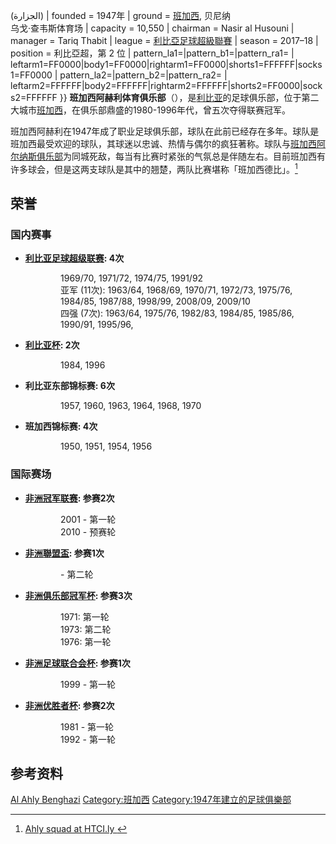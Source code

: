 {{Football club infobox
| clubname   = 班加西艾阿里<br/> الأهــلــي بـنـغـازي 
| image      = 
| fullname   = 班加西阿赫利体育俱乐部
| nickname   = 远程 (المشوار الطويل) {{-}} (الجزارة)
| founded    = 1947年
| ground     = [[班加西|班加西]], 贝尼纳 <br/> 乌戈·查韦斯体育场
| capacity   = 10,550
| chairman   = Nasir al Husouni
| manager    = Tariq Thabit
| league     = [[利比亞足球超級聯賽|利比亞足球超級聯賽]]
| season     = 2017–18
| position   = 利比亞超，第 2 位
| pattern_la1=|pattern_b1=|pattern_ra1=
| leftarm1=FF0000|body1=FF0000|rightarm1=FF0000|shorts1=FFFFFF|socks1=FF0000
| pattern_la2=|pattern_b2=|pattern_ra2=
| leftarm2=FFFFFF|body2=FFFFFF|rightarm2=FFFFFF|shorts2=FF0000|socks2=FFFFFF
}}
'''班加西阿赫利体育俱乐部'''（{{Lang-ar|الأهلي بنغازي}}），是[[利比亚|利比亚]]的足球俱乐部，位于第二大城市[[班加西|班加西]]，在俱乐部鼎盛的1980-1996年代，曾五次夺得联赛冠军。

班加西阿赫利在1947年成了职业足球俱乐部，球队在此前已经存在多年。球队是班加西最受欢迎的球队，其球迷以忠诚、热情与偶尔的疯狂著称。球队与[[班加西阿尔纳斯俱乐部|班加西阿尔纳斯俱乐部]]为同城死敌，每当有比赛时紧张的气氛总是伴随左右。目前班加西有许多球会，但是这两支球队是其中的翘楚，两队比赛堪称「班加西德比」。<ref>[http://ahly.ly/ab/team.asp?Ses=201011&pg=pl Ahly squad at HTCI.ly {{ar icon}}] {{webarchive|url=https://web.archive.org/web/20101101024708/http://ahly.ly/ab/team.asp?Ses=201011&pg=pl |date=2010-11-01 }}</ref>

==荣誉==
===国内赛事===
* '''[[利比亚足球超级联赛|利比亚足球超级联赛]]: 4次'''
::1969/70, 1971/72, 1974/75, 1991/92
::亚军 (11次): 1963/64, 1968/69, 1970/71, 1972/73, 1975/76, 1984/85, 1987/88, 1998/99, 2008/09, 2009/10
::四强 (7次): 1963/64, 1975/76, 1982/83, 1984/85, 1985/86, 1990/91, 1995/96,

* '''[[利比亚杯|利比亚杯]]: 2次'''
::1984, 1996

* '''利比亚东部锦标赛: 6次'''
::1957, 1960, 1963, 1964, 1968, 1970

* '''班加西锦标赛: 4次'''
::1950, 1951, 1954, 1956

===国际赛场===
* '''[[非洲冠军联赛|非洲冠军联赛]]: 参赛2次'''
::2001 - 第一轮
::2010 - 预赛轮

* '''[[非洲聯盟盃|非洲聯盟盃]]: 参赛1次'''
:: - 第二轮

* '''[[非洲冠军联赛|非洲俱乐部冠军杯]]: 参赛3次'''
::1971: 第一轮
::1973: 第二轮
::1976: 第一轮

* '''[[非洲足球联合会杯|非洲足球联合会杯]]: 参赛1次'''
::1999 - 第一轮

* '''[[非洲优胜者杯|非洲优胜者杯]]: 参赛2次'''
::1981 - 第一轮
::1992 - 第一轮

==参考资料==
{{Reflist}}


[[Category:利比亚足球俱乐部|Al Ahly Benghazi]]
[[Category:班加西|Category:班加西]]
[[Category:1947年建立的足球俱樂部|Category:1947年建立的足球俱樂部]]